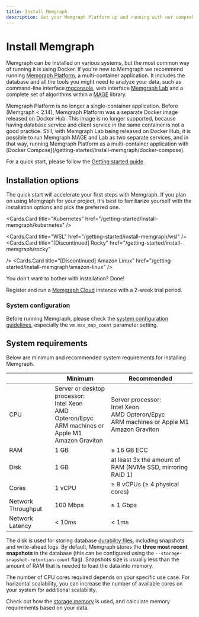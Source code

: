---
title: Install Memgraph
description: Get your Memgraph Platform up and running with our comprehensive installation guide, ensuring a hassle-free setup and quick initiation.
---



# Install Memgraph

Memgraph can be installed on various systems, but the most common way of running
it is using Docker. If you're new to Memgraph we recommend running [Memgraph
Platform](/getting-started#install-memgraph-platform), a multi-container
application. It includes the database and all the tools you might need to
analyze your data, such as command-line interface
[mgconsole](/getting-started/cli), web interface [Memgraph
Lab](/data-visualization) and a complete set of algorithms within a
[MAGE](/advanced-algorithms) library.

<Callout type="info">
Memgraph Platform is no longer a single-container application. Before (Memgraph
< 2.14), Memgraph Platform was a separate Docker image released on Docker Hub.
This image is no longer supported, because having database service and client
service in the same container is not a good practice. Still, with Memgraph Lab
being released on Docker Hub, it is possible to run Memgraph MAGE and Lab as two
separate services, and in that way, running Memgraph Platform as a
multi-container application with [Docker
Compose](/getting-started/install-memgraph/docker-compose).
</Callout>

For a quick start, please follow the [Getting started guide](/getting-started). 

## Installation options

The quick start will accelerate your first steps with Memgraph. If you plan on
using Memgraph for your project, it's best to familiarize yourself with the
installation options and pick the preferred one.

<Cards>
  <Cards.Card
    title="Docker"
    href="/getting-started/install-memgraph/docker"
  />
  <Cards.Card
    title="Debian"
    href="/getting-started/install-memgraph/debian"
  />
  <Cards.Card
    title="Ubuntu"
    href="/getting-started/install-memgraph/ubuntu"
  />
  <Cards.Card
    title="CentOS"
    href="/getting-started/install-memgraph/centos"
  />
  <Cards.Card
    title="Fedora"
    href="/getting-started/install-memgraph/fedora"
  />
  <Cards.Card
    title="Red Hat"
    href="/getting-started/install-memgraph/redhat"
  />
  <Cards.Card
    title="Memgraph Cloud"
    href="/getting-started/install-memgraph/memgraph-cloud"
  />
  <Cards.Card
    title="Docker Compose"
    href="/getting-started/install-memgraph/docker-compose"
  />

  <Cards.Card
    title="Kubernetes"
    href="/getting-started/install-memgraph/kubernetes"
  />

  <Cards.Card
    title="WSL"
    href="/getting-started/install-memgraph/wsl"
  />
  <Cards.Card
    title="[Discontinued] Rocky"
    href="/getting-started/install-memgraph/rocky"

  />
  <Cards.Card
  title="[Discontinued] Amazon Linux"
  href="/getting-started/install-memgraph/amazon-linux"
  />
</Cards>



You don't want to bother with installation? Done!

Register and run a [Memgraph Cloud](https://memgraph.com/cloud) instance with a
2-week trial period.

### System configuration

Before running Memgraph, please check the [system configuration guidelines](/database-management/system-configuration), especially the
`vm.max_map_count` parameter setting.

## System requirements

Below are minimum and recommended system requirements for installing Memgraph.

|                    | Minimum                                                                                                                   | Recommended                                                                                                    |
| ------------------ | ------------------------------------------------------------------------------------------------------------------------- | -------------------------------------------------------------------------------------------------------------- |
| CPU                | Server or desktop processor: <br/> Intel Xeon <br/> AMD Opteron/Epyc <br/> ARM machines or Apple M1 <br/> Amazon Graviton | Server processor: <br/> Intel Xeon <br/> AMD Opteron/Epyc <br/> ARM machines or Apple M1 <br/> Amazon Graviton |
| RAM                | 1 GB                                                                                                                      | ≥ 16 GB ECC                                                                                                    |
| Disk               | 1 GB                                                                                                                      | at least 3x the amount of RAM (NVMe SSD, mirroring RAID 1)                                                     |
| Cores              | 1 vCPU                                                                                                                    | ≥ 8 vCPUs (≥ 4 physical cores)                                                                                 |
| Network Throughput | 100 Mbps                                                                                                                  | ≥ 1 Gbps                                                                                                       |
| Network Latency    | < 10ms                                                                                                                    | < 1ms                                                                                                          |


The disk is used for storing database [durability files](/configuration/data-durability-and-backup), including snapshots and write-ahead
logs. By default, Memgraph stores the **three most recent snapshots** in the database  (this can be configured using the `--storage-snapshot-retention-count` flag).
Snapshots size is usually less than the amount of RAM that is needed to load the data into memory.

The number of CPU cores required depends on your specific use case. For horizontal scalability, you can increase the number of 
available cores on your system for additional scalability.

Check out how the [storage memory](/fundamentals/storage-memory-usage) is used,
and calculate memory requirements based on your data. 
